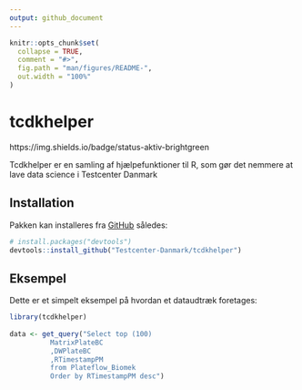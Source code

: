```yaml
---
output: github_document
---
```


<!-- README.md is generated from README.Rmd. Please edit that file -->

```r
knitr::opts_chunk$set(
  collapse = TRUE,
  comment = "#>",
  fig.path = "man/figures/README-",
  out.width = "100%"
)
```

# tcdkhelper

<!-- badges: start -->
https://img.shields.io/badge/status-aktiv-brightgreen
<!-- badges: end -->

Tcdkhelper er en samling af hjælpefunktioner til R, som gør det nemmere at lave data science i Testcenter Danmark

## Installation

Pakken kan installeres fra [GitHub](https://github.com/) således:

``` r
# install.packages("devtools")
devtools::install_github("Testcenter-Danmark/tcdkhelper")
```

## Eksempel

Dette er et simpelt eksempel på hvordan et dataudtræk foretages:

```r
library(tcdkhelper)
  
data <- get_query("Select top (100) 
          MatrixPlateBC
          ,DWPlateBC
          ,RTimestampPM
          from Plateflow_Biomek
          Order by RTimestampPM desc")
```
